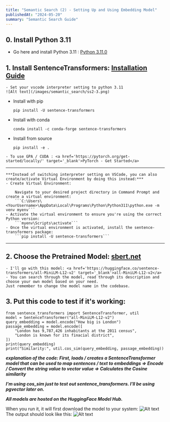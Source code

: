 ```yaml
---
title: "Semantic Search (2) - Setting Up and Using Embedding Model"
publishedAt: "2024-05-20"
summary: "Semantic Search Guide"
---
```


**0. Install Python 3.11**
-
   - Go here and install Python 3.11 : <a href='https://www.python.org/downloads/release/python-3110/' target='_blank'> Python 3.11.0</a>

**1. Install SentenceTransformers: <a href='https://sbert.net/docs/installation.html' target='_blank'> Installation Guide</a>**
-
    - Set your vscode interpreter setting to python 3.11
    ![Alt text](/images/semantic_search/ss2-3.png)
   - Install with pip

     `pip install -U sentence-transformers`

   - Install with conda

     `conda install -c conda-forge sentence-transformers`

   - Install from source

     `pip install -e . `

    - To use GPA / CUDA : <a href='https://pytorch.org/get-started/locally/' target='_blank'>PyTorch - Get Started</a> 
-------------------
    ***Instead of switching interpreter setting on VSCode, you can also create/activate Virtual Environment by doing this instead:***
    - Create Virtual Environment:

        Navigate to your desired project directory in Command Prompt and create a virtual environment:
        ```C:\Users\<YourUsername>\AppData\Local\Programs\Python\Python311\python.exe -m venv myenv```
    - Activate the virtual environment to ensure you're using the correct Python version:
        ```myenv\Scripts\activate```
    - Once the virtual environment is activated, install the sentence-transformers package:
        ```pip install -U sentence-transformers```
-------------------


**2. Choose the Pretrained Model: <a href='https://www.sbert.net/docs/pretrained_models.html' target='_blank'> sbert.net</a>**
-
    - I'll go with this model: <a href='https://huggingface.co/sentence-transformers/all-MiniLM-L12-v2' target='_blank'>all-MiniLM-L12-v2</a>
    - You can search through the model, read through its description and choose your own model based on your need. 
    Just remember to change the model name in the codebase.
    
**3. Put this code to test if it's working:**
-
```
from sentence_transformers import SentenceTransformer, util
model = SentenceTransformer("all-MiniLM-L12-v2")
query_embedding = model.encode("How big is London")
passage_embedding = model.encode([
    "London has 9,787,426 inhabitants at the 2011 census",
    "London is known for its finacial district",
])
print(query_embedding)
print("Similarity:", util.cos_sim(query_embedding, passage_embedding))
```
***explanation of the code:
First, loads / creates a SentenceTransformer model that can be used to map sentences / text to embeddings =>
Encode / Convert the string value to vector value => Calculates the Cosine similarity***

***I'm using cos_sim just to test out sentence_transformers. I'll be using pgvector later on.***

 ***All models are hosted on the HuggingFace Model Hub.***


When you run it, it will first download the model to your system:
    ![Alt text](/images/semantic_search/ss2-1.png)
The output should look like this: 
    ![Alt text](/images/semantic_search/ss2-2.png)